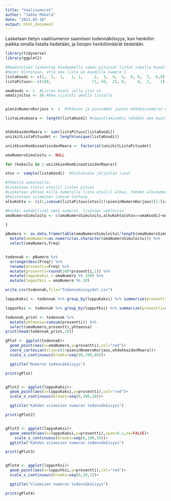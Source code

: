 ```yaml
---
title: "Vaalinumerot"
author: "Jakke Mäkelä"
date: "2021-05-10"
output: html_document
---
```


Lasketaan tietyn vaalinumeron saamisen todennäköisyys, kun henkilön paikka omalla listalla tiedetään, ja listojen henkilömäärät tiedetään.

```r

library(tidyverse)
library(ggplot2)

```



```r




#Nopeutetaan laskentaa koodaamalla saman pituiset listat samalla koodilla. Käytetään vektoreita nopeuttamaan laskua
#Huom! Oletetaan, että oma lista on koodilla numero 1
listaKoodi <- c(1,  1,  1,   1, 1,     2,  3,  4,  5,  6, 6,  7,  8,8)
listaPituus<- c(100,                  71, 58,  21, 8,     4,  2,    1)

omaKoodi <- 1  #Listan koodi jolla itse on
omaSijoitus <- 56 #Oma sijainti omalla listalla


pieninNumeroKorjaus <- 1  #Ykkösen ja pienimmän jaetun ehdokasnumeron ero. Normaalisti pienin ehdokasnumero on 2, jolloin pieninNumeroKorjaus=1 

listaLukumaara <- length(listaKoodi) #nopeuttamiseksi tehdään oma muuttuja


ehdokkaidenMaara <- sum(listaPituus[listaKoodi])
uniikitListaPituudet <- length(unique(listaKoodi))

uniikkienKombinaatioidenMaara <- factorial(uniikitListaPituudet)

```



```r

omaNumeroSimuloitu <- NULL

for (kokeilu in 1:uniikkienKombinaatioidenMaara){

otos <- sample(listaKoodi)  #Oletuksena järjestää luvut

#Yhdellä askeleella:
#Lasketaan slotin otos[i] listan pituus
#Lasketaan yhteen millä numerolla lista otos[i] alkaa, tehden alkunumeron korjaus
#Poistetaan viimeinen cumsum turhana
alkuKohta <- (c(1,cumsum(listaPituus[otos]))+pieninNumeroKorjaus)[1:listaLukumaara]

#Kaikki mahdolliset omat numerot, lisätään vektoriin
omaNumeroSimuloitu <- c(omaNumeroSimuloitu,alkuKohta[otos==omaKoodi]+omaSijoitus)

}

pNumero <- as.data.frame(table(omaNumeroSimuloitu)/length(omaNumeroSimuloitu)) %>% 
  mutate(omaNumero=as.numeric(as.character(omaNumeroSimuloitu))) %>%
  select(omaNumero,Freq)


```




```r

```


```r


todennak <- pNumero %>%
  arrange(desc(Freq)) %>%
  rename(prosentti=Freq) %>%
  mutate(prosentti=round(100*prosentti,1)) %>%
  mutate(loppuKaksi = omaNumero %% 100) %>%
  mutate(loppuYksi = omaNumero %% 10) 

write.csv(todennak,file="Todennakoisyydet.csv")

loppuKaksi <- todennak %>% group_by(loppuKaksi) %>% summarize(prosentti=sum(prosentti)) %>% arrange(desc(prosentti))

loppuYksi <- todennak %>% group_by(loppuYksi) %>% summarize(prosentti=sum(prosentti)) %>% arrange(desc(prosentti))

todennak_print <- todennak %>%
  mutate(yhteensa=cumsum(prosentti)) %>%
  select(omaNumero,prosentti,yhteensa)
print(head(todennak_print,20))


```


```r


gPlot <- ggplot(todennak)+
  geom_point(aes(x=omaNumero,y=prosentti),col="red")+
  coord_cartesian(xlim=c(1+pieninNumeroKorjaus,ehdokkaidenMaara))+
  scale_x_continuous(breaks=seq(40,700,40))+

  ggtitle("Numeron todennäköisyys")

print(gPlot)


gPlot2 <- ggplot(loppuKaksi)+
  geom_point(aes(x=loppuKaksi,y=prosentti),col="red")+
  scale_x_continuous(breaks=seq(0,100,10))+

  ggtitle("Kahden viimeisen numeron todennäköisyys")

print(gPlot2)


gPlot3 <- ggplot(loppuKaksi)+
  geom_smooth(aes(x=loppuKaksi,y=prosentti),span=0.1,se=FALSE)+
    scale_x_continuous(breaks=seq(0,100,10))+
  ggtitle("Kahden viimeisen numeron todennäköisyys")

print(gPlot3)


gPlot4 <- ggplot(loppuYksi)+
  geom_point(aes(x=loppuYksi,y=prosentti),col="red")+
  scale_x_continuous(breaks=seq(0,10,1))+

  ggtitle("Viimeisen numeron todennäköisyys")

print(gPlot4)

```

